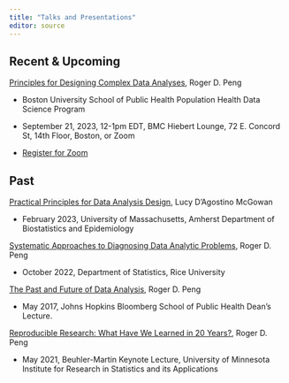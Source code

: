 ```yaml
---
title: "Talks and Presentations"
editor: source
---
```



## Recent & Upcoming

[Principles for Designing Complex Data Analyses](https://www.bu.edu/hic/health-data-science-distinguished-speaker-roger-peng-university-of-texas-austin/), Roger D. Peng

* Boston University School of Public Health Population Health Data Science Program

* September 21, 2023, 12-1pm EDT, BMC Hiebert Lounge, 72 E. Concord St, 14th Floor, Boston, or Zoom

* [Register for Zoom](https://bostonu.zoom.us/webinar/register/WN_P05hYl8_TbK6j2L1fcik7g#/registration)



## Past

[Practical Principles for Data Analysis Design](https://www.lucymcgowan.com/talk/u_mass_amherst_department_of_biostatistics_and_epidemiology_seminar_spring_2023/), Lucy D'Agostino McGowan

* February 2023, University of  Massachusetts, Amherst Department of Biostatistics and Epidemiology 

[Systematic Approaches to Diagnosing Data Analytic Problems](slides/pengslides_Rice_2022.pdf), Roger D. Peng

* October 2022, Department of Statistics, Rice University

[The Past and Future of Data Analysis](https://youtu.be/qFtJaq4TlqE), Roger D. Peng

* May 2017, Johns Hopkins Bloomberg School of Public Health Dean's Lecture.

[Reproducible Research: What Have We Learned in 20 Years?](slides/pengslides_IRSA2021.pdf), Roger D. Peng

* May 2021, Beuhler-Martin Keynote Lecture, University of Minnesota Institute for Research in Statistics and its Applications